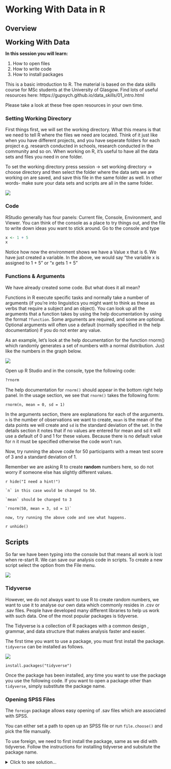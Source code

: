 # Working With Data in R

## Overview

<span style="font-size: 22px; font-weight: bold; color: var(--purple);">Working With Data</span>

**In this session you will learn\:**

1. How to open files
2. How to write code
3. How to install packages

This is a basic introduction to R. The material is based on the data skills course for MSc students at the University of Glasgow. Find lots of useful resources here: https://gupsych.github.io/data_skills/01_intro.html 

Please take a look at these free open resources in your own time.

### Setting Working Directory

First things first, we will set the working directory. What this means is that we need to tell R where the files we need are located. Think of it just like when you have different projects, and you have seperate folders for each project e.g. research conducted in schools, research conducted in the community and so on. When working on R, it's useful to have all the data sets and files you need in one folder.

To set the working directory press session -> set working directory -> choose directory and then select the folder where the data sets we are working on are saved, and save this file in the same folder as well. In other words- make sure your data sets and scripts are all in the same folder.

<img src="images/setwd.gif">

### Code

RStudio generally has four panels: Current file, Console, Environment, and Viewer. You can think of the console as a place to try things out, and the file to write down ideas you want to stick around. Go to the console and type

```r
x <- 1 + 5
x
```

Notice how now the environment shows we have a Value x that is 6. We have just created a variable. In the above, we would say “the variable x is assigned to 1 + 5” or “x gets 1 + 5”

### Functions & Arguments

We have already created some code. But what does it all mean?

Functions in R execute specific tasks and normally take a number of arguments (if you’re into linguistics you might want to think as these as verbs that require a subject and an object). You can look up all the arguments that a function takes by using the help documentation by using the format `?function`. Some arguments are required, and some are optional. Optional arguments will often use a default (normally specified in the help documentation) if you do not enter any value.

As an example, let’s look at the help documentation for the function rnorm() which randomly generates a set of numbers with a normal distribution. Just like the numbers in the graph below.

<img src="images/rplot.png">

Open up R Studio and in the console, type the following code:

```r
?rnorm
```

The help documentation for `rnorm()` should appear in the bottom right help panel. In the usage section, we see that `rnorm()` takes the following form:

```rnorm2
rnorm(n, mean = 0, sd = 1)
```

In the arguments section, there are explanations for each of the arguments. `n` is the number of observations we want to create, `mean` is the mean of the data points we will create and `sd` is the standard deviation of the set. In the details section it notes that if no values are entered for mean and sd it will use a default of 0 and 1 for these values. Because there is no default value for n it must be specified otherwise the code won’t run.

Now, try running the above code for 50 participants with a mean test score of 3 and a standard deviation of 1.

Remember we are asking R to create **random** numbers here, so do not worry if someone else has slightly different values.

`r hide("I need a hint!")`
```block
`n` in this case would be changed to 50. 

`mean` should be changed to 3

`rnorm(50, mean = 3, sd = 1)`

now, try running the above code and see what happens. 

```
`r unhide()`


## Scripts

So far we have been typing into the console but that means all work is lost when re-start R. We can save our analysis code in scripts. To create a new script select the option from the File menu.

<img src="images/script.gif">


### Tidyverse


However, we do not always want to use R to create random numbers, we want to use it to analyse our own data which commonly resides in .csv or .sav files. People have developed many different libraries to help us work with such data. One of the most popular packages is tidyverse.

The Tidyverse is a collection of R packages with a common design , grammar, and data structure that makes analysis faster and easier.

The first time you want to use a package, you must first install the package. `tidyverse` can be installed as follows.

<img src="images/tidyverse.gif">

```rinstall
install.packages("tidyverse")
```

Once the package has been installed, any time you want to use the package you use the following code. If you want to open a package other than `tidyverse`, simply substitute the package name. 

### Opening SPSS Files

The `foreign` package allows easy opening of .sav files which are associated with SPSS.

You can either set a path to open up an SPSS file or run `file.choose()` and pick the file manually.

To use foreign, we need to first install the package, same as we did with tidyverse. Follow the instructions for installing tidyverse and subsitute the package name. 

<details>
<summary>Click to see solution...</summary>
```rforeign
install.packages("foreign")
```

Once you have installed packages, .sav files can be opened using (editing in your actual file name) with the following code:

`dataset = read.spss("YOURFILENAMEHERE.sav", to.data.frame=TRUE)`

While we are not using spss files during this training, it is useful to know how to do this.

## iris Task

<img src="images/iris.jpeg">

R comes with a few built in data sets. One of which is called `iris` which is about the plant . Now that we have installed `tidyverse` let us see what it can do.

Create a new script and call the script iris. We are going to look at the top ten values of the in built data set. Once you are done, feel free to try looking at the top 3,7 and 31 values.

```r
library("tidyverse")
head(iris, 10)

```

What do you think `tail(iris, 10)` will do?

## Calculate a Mean

From looking at the dataset, we can see it has information on the sepal and petal lengths and widths for different species of iris. We are interested in calculating **mean** petal width and we will use the `summarise` function to do it.

`summarise` is a useful function which works for means, medians and interquartile ranges and gives results in a single row.

You can run `?summarise` to bring up the help function for more information.

Now, try running the following codes within your iris script.

```r

iris %>% summarise(mean_petal_length = mean(Petal.Length))

```


```r

mean_iris <- iris %>% summarise(mean_petal_length = mean(Petal.Length))

```


- From the following options, what is the difference in the code? `r mcq(c(answer = "one is assigned to a variable", "one actually calculates the median", "both are the same"))`  

`r hide("Explain This Answer!")`
```block
`mean_iris <- iris %>% summarise(mean_petal_length = mean(Petal.Length))` calculates the mean and creates a new dataframe (which can be seen in the environment) while `iris %>% summarise(mean_petal_length = mean(Petal.Length))` simply calculates the mean.,
```
`r unhide()` 

### Keeping Environment Clean

As you work, you will notice your environment will (quickly) fill up with lots of variables that you have assigned. 

<img src="images/messy.png">

Before beginning any new analyses it is important to clear the environment which can be done with the following code. If you run this code R will forget any libraries that you have loaded, such as `tidyverse`.


```r
rm(list = ls())
```


